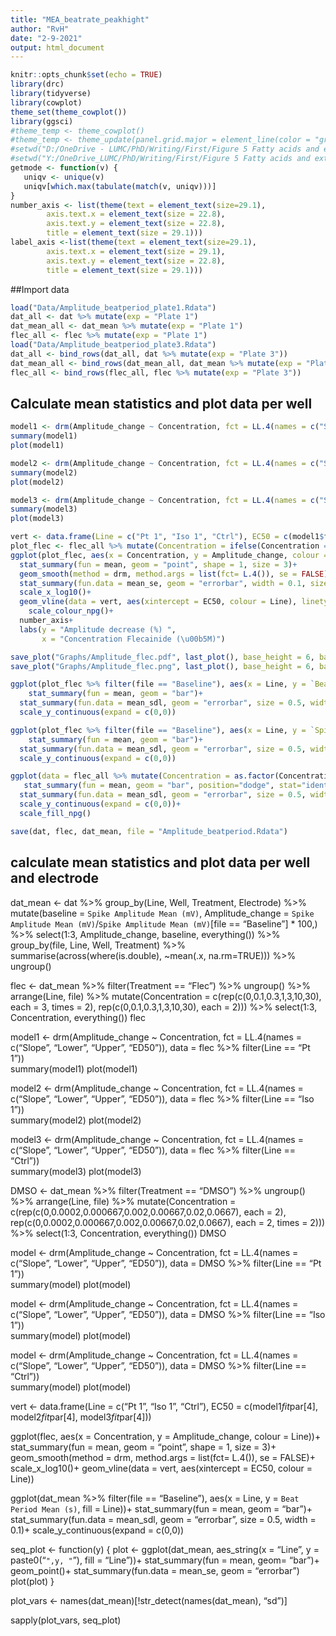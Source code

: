 ```yaml
---
title: "MEA_beatrate_peakhight"
author: "RvH"
date: "2-9-2021"
output: html_document
---
```


```r
knitr::opts_chunk$set(echo = TRUE)
library(drc)
library(tidyverse)
library(cowplot)
theme_set(theme_cowplot())
library(ggsci)
#theme_temp <- theme_cowplot()
#theme_temp <- theme_update(panel.grid.major = element_line(color = "gray90", size = 0.5))
#setwd("D:/OneDrive - LUMC/PhD/Writing/First/Figure 5 Fatty acids and extra/MEA/")
#setwd("Y:/OneDrive_LUMC/PhD/Writing/First/Figure 5 Fatty acids and extra/MEA/")
getmode <- function(v) {
   uniqv <- unique(v)
   uniqv[which.max(tabulate(match(v, uniqv)))]
}
number_axis <- list(theme(text = element_text(size=29.1), 
        axis.text.x = element_text(size = 22.8),
        axis.text.y = element_text(size = 22.8),
        title = element_text(size = 29.1)))
label_axis <-list(theme(text = element_text(size=29.1), 
        axis.text.x = element_text(size = 29.1),
        axis.text.y = element_text(size = 22.8),
        title = element_text(size = 29.1)))
```

##Import data
```r
load("Data/Amplitude_beatperiod_plate1.Rdata")
dat_all <- dat %>% mutate(exp = "Plate 1")
dat_mean_all <- dat_mean %>% mutate(exp = "Plate 1")
flec_all <- flec %>% mutate(exp = "Plate 1")
load("Data/Amplitude_beatperiod_plate3.Rdata")
dat_all <- bind_rows(dat_all, dat %>% mutate(exp = "Plate 3"))
dat_mean_all <- bind_rows(dat_mean_all, dat_mean %>% mutate(exp = "Plate 3"))
flec_all <- bind_rows(flec_all, flec %>% mutate(exp = "Plate 3"))

```

## Calculate mean statistics and plot data per well
```r

model1 <- drm(Amplitude_change ~ Concentration, fct = LL.4(names = c("Slope", "Lower", "Upper", "ED50")), data = flec_all %>% filter(Line == "Pt 1"))  
summary(model1)
plot(model1)

model2 <- drm(Amplitude_change ~ Concentration, fct = LL.4(names = c("Slope", "Lower", "Upper", "ED50")), data = flec_all %>% filter(Line == "Iso 1"))  
summary(model2)
plot(model2)

model3 <- drm(Amplitude_change ~ Concentration, fct = LL.4(names = c("Slope", "Lower", "Upper", "ED50")), data = flec_all %>% filter(Line == "Ctrl"))  
summary(model3)
plot(model3)

vert <- data.frame(Line = c("Pt 1", "Iso 1", "Ctrl"), EC50 = c(model1$fit$par[4], model2$fit$par[4], model3$fit$par[4]))
plot_flec <- flec_all %>% mutate(Concentration = ifelse(Concentration == 0, 0.01, Concentration))
ggplot(plot_flec, aes(x = Concentration, y = Amplitude_change, colour = Line))+
  stat_summary(fun = mean, geom = "point", shape = 1, size = 3)+
  geom_smooth(method = drm, method.args = list(fct= L.4()), se = FALSE)+
  stat_summary(fun.data = mean_se, geom = "errorbar", width = 0.1, size = 0.5)+
  scale_x_log10()+
  geom_vline(data = vert, aes(xintercept = EC50, colour = Line), linetype = "dashed")+
    scale_colour_npg()+
  number_axis+
  labs(y = "Amplitude decrease (%) ",
       x = "Concentration Flecainide (\u00b5M)")

save_plot("Graphs/Amplitude_flec.pdf", last_plot(), base_height = 6, base_asp = 1.2)
save_plot("Graphs/Amplitude_flec.png", last_plot(), base_height = 6, base_asp = 1.2)

ggplot(plot_flec %>% filter(file == "Baseline"), aes(x = Line, y = `Beat Period Mean (s)`,  fill = Line))+
    stat_summary(fun = mean, geom = "bar")+
  stat_summary(fun.data = mean_sdl, geom = "errorbar", size = 0.5, width = 0.1)+
  scale_y_continuous(expand = c(0,0))

ggplot(plot_flec %>% filter(file == "Baseline"), aes(x = Line, y = `Spike Slope Mean (V / s)`,  fill = Line))+
    stat_summary(fun = mean, geom = "bar")+
  stat_summary(fun.data = mean_sdl, geom = "errorbar", size = 0.5, width = 0.1)+
  scale_y_continuous(expand = c(0,0))

ggplot(data = flec_all %>% mutate(Concentration = as.factor(Concentration)), aes(x = Concentration, y = Beat_rate_increase, fill = Line))+
   stat_summary(fun = mean, geom = "bar", position="dodge", stat="identity")+
  stat_summary(fun.data = mean_sdl, geom = "errorbar", size = 0.5, width = 0.1, position = position_dodge(0.8))+
  scale_y_continuous(expand = c(0,0))+  
  scale_fill_npg()

save(dat, flec, dat_mean, file = "Amplitude_beatperiod.Rdata")
```

## calculate mean statistics and plot data per well and electrode

dat_mean <- dat %>% group_by(Line, Well, Treatment, Electrode) %>% 
  mutate(baseline = `Spike Amplitude Mean (mV)`,
         Amplitude_change = `Spike Amplitude Mean (mV)`/`Spike Amplitude Mean (mV)`[file == "Baseline"] * 100,) %>% 
  select(1:3, Amplitude_change, baseline, everything()) %>% 
  group_by(file, Line, Well, Treatment) %>% summarise(across(where(is.double), ~mean(.x, na.rm=TRUE))) %>% 
  ungroup() 

flec <- dat_mean %>% filter(Treatment == "Flec") %>% ungroup() %>% 
  arrange(Line, file) %>% mutate(Concentration = c(rep(c(0,0.1,0.3,1,3,10,30), each = 3, times = 2), 
                                          rep(c(0,0.1,0.3,1,3,10,30), each = 2))) %>% select(1:3, Concentration, everything())
flec

model1 <- drm(Amplitude_change ~ Concentration, fct = LL.4(names = c("Slope", "Lower", "Upper", "ED50")), data = flec %>% filter(Line == "Pt 1"))  
summary(model1)
plot(model1)

model2 <- drm(Amplitude_change ~ Concentration, fct = LL.4(names = c("Slope", "Lower", "Upper", "ED50")), data = flec %>% filter(Line == "Iso 1"))  
summary(model2)
plot(model2)

model3 <- drm(Amplitude_change ~ Concentration, fct = LL.4(names = c("Slope", "Lower", "Upper", "ED50")), data = flec %>% filter(Line == "Ctrl"))  
summary(model3)
plot(model3)

DMSO <- dat_mean %>% filter(Treatment == "DMSO") %>% ungroup() %>% 
  arrange(Line, file) %>% mutate(Concentration = c(rep(c(0,0.0002,0.000667,0.002,0.00667,0.02,0.0667), each = 2), 
                                          rep(c(0,0.0002,0.000667,0.002,0.00667,0.02,0.0667), each = 2, times = 2))) %>% select(1:3, Concentration, everything())
DMSO

model <- drm(Amplitude_change ~ Concentration, fct = LL.4(names = c("Slope", "Lower", "Upper", "ED50")), data = DMSO %>% filter(Line == "Pt 1"))  
summary(model)
plot(model)

model <- drm(Amplitude_change ~ Concentration, fct = LL.4(names = c("Slope", "Lower", "Upper", "ED50")), data = DMSO %>% filter(Line == "Iso 1"))  
summary(model)
plot(model)

model <- drm(Amplitude_change ~ Concentration, fct = LL.4(names = c("Slope", "Lower", "Upper", "ED50")), data = DMSO %>% filter(Line == "Ctrl"))  
summary(model)
plot(model)


vert <- data.frame(Line = c("Pt 1", "Iso 1", "Ctrl"), EC50 = c(model1$fit$par[4], model2$fit$par[4], model3$fit$par[4]))

ggplot(flec, aes(x = Concentration, y = Amplitude_change, colour = Line))+
  stat_summary(fun = mean, geom = "point", shape = 1, size = 3)+
  geom_smooth(method = drm, method.args = list(fct= L.4()), se = FALSE)+
  scale_x_log10()+
  geom_vline(data = vert, aes(xintercept = EC50, colour = Line))


ggplot(dat_mean %>% filter(file == "Baseline"), aes(x = Line, y = `Beat Period Mean (s)`,  fill = Line))+
    stat_summary(fun = mean, geom = "bar")+
  stat_summary(fun.data = mean_sdl, geom = "errorbar", size = 0.5, width = 0.1)+
  scale_y_continuous(expand = c(0,0))

seq_plot <- function(y) {
  plot <- ggplot(dat_mean, aes_string(x = "Line", y = paste0("`",y, "`"), fill = "Line"))+
  stat_summary(fun = mean, geom= "bar")+
  geom_point()+
  stat_summary(fun.data = mean_se, geom = "errorbar")  
  plot(plot)
}

plot_vars <- names(dat_mean)[!str_detect(names(dat_mean), "sd")]

sapply(plot_vars, seq_plot)